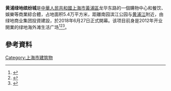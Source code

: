 '''黄浦绿地缤纷城'''是[[中華人民共和國|中華人民共和國]][[上海市|上海市]][[黃浦區|黃浦區]]龙华东路的一個購物中心和餐饮、娛樂等商業綜合體，占地面积5.4万平方米，距離南园滨江公园与[[黄浦江|黄浦江]]附近，由绿地商业集团投資建設，於2018年6月27日正式開幕。该项目前身是2012年开业開業的绿地海外滩生活广场<ref>{{cite news |title=沪上第二座缤纷城——黄浦绿地缤纷城开业亮相 |url=http://www.glcp.com.cn/page2_1d.asp?id=830}}</ref><ref>{{cite news |title=定位“生态人文” 黄浦绿地缤纷城亮相 |url=http://www.why.com.cn/epaper/webpc/qnb/html/2018-07/04/content_63871.html |publisher=青年報}}</ref><ref>{{cite news |title=图说黄浦｜黄浦绿地缤纷城正式更名亮相！ |url=https://www.sohu.com/a/238481158_391448 |publisher=上海黃浦}}</ref>。

== 參考資料 ==
{{Reflist|2}}

[[Category:上海市建筑物|Category:上海市建筑物]]